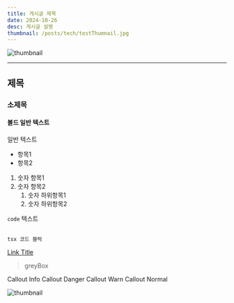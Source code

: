 ```yaml
---
title: 게시글 제목
date: 2024-10-26
desc: 게시글 설명
thumbnail: /posts/tech/testThumnail.jpg
---
```


<img src="/posts/tech/testThumnail.jpg" alt="thumbnail" />

---

## 제목
### 소제목
#### 볼드 일반 텍스트

일반 텍스트

- 항목1
- 항목2

1. 숫자 항목1
2. 숫자 항목2
    1. 숫자 하위항목1
    2. 숫자 하위항목2


`code` 텍스트

```tsx

tsx 코드 블럭 

```

[Link Title](https://)

> greyBox

<Callout type="info">Callout Info</Callout>
<Callout type="danger">Callout Danger</Callout>
<Callout type="warn">Callout Warn</Callout>
<Callout type="normal">Callout Normal</Callout>

<img src="/posts/tech/testThumnail.jpg" alt="thumbnail" />


